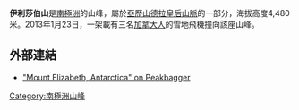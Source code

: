 '''伊利莎伯山'''是[[南極洲|南極洲]]的山峰，屬於[[亞歷山德拉皇后山脈|亞歷山德拉皇后山脈]]的一部分，海拔高度4,480米。2013年1月23日，一架載有三名[[加拿大人|加拿大人]]的雪地飛機撞向該座山峰。

==外部連結==
* [http://www.peakbagger.com/peak.aspx?pid=12239 "Mount Elizabeth, Antarctica" on Peakbagger]{{Wayback|url=http://www.peakbagger.com/peak.aspx?pid=12239 |date=20121026044430 }}

{{DEFAULTSORT:Mount Elizabeth}}
[[Category:南極洲山峰|Category:南極洲山峰]]


{{ShackletonCoast-geo-stub}}